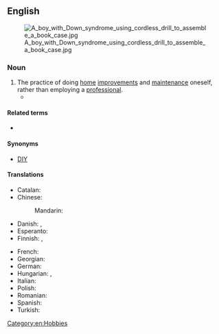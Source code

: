 {{also|do-it-yourself}}

==English==
[[Image:A boy with Down syndrome using cordless drill to assemble a book case.jpg|thumb]]

===Noun===
{{wikipedia}}
{{en-noun|-}}

# The practice of doing [[home]] [[improvement]]s and [[maintenance]] oneself, rather than employing a [[professional]].
#* {{quote-journal|en|year=1960|month=October|title=New reading on railways|journal=Trains Illustrated|page=640|text=<small>THE LONDON & NORTH WESTERN RAILWAY</small>. By O. S. Nock. ''Ian Allan''. 30s.<br>[...] One scarcely imagined, for example, that the great steel works at Crewe owed its existence to Sir Richard Moon's penchant for the principle of "'''Do it yourself'''", a principle born of a methodical, economical and far-seeing mind.}}

====Related terms====
* {{l|en|do-it-yourself}}

====Synonyms====
* [[DIY]]

====Translations====
{{trans-top|practice of doing home improvements and maintenance oneself}}
* Catalan: {{t+|ca|bricolatge|m}}
* Chinese:
*: Mandarin: {{t+|cmn|親力親為|tr=qīnlìqīnwéi}}
* Danish: {{t|da|gør-det-selv|n}}, {{t|da|gør det selv|n}}
* Esperanto: {{t|eo|memfarado}}
* Finnish: {{t|fi|tee se itse}}, {{t|fi|itsetekeminen}}
{{trans-mid}}
* French: {{t+|fr|bricolage|m}}
* Georgian: {{t|ka|თვითმაკეთებლობა}}
* German: {{t|de|mach es selbst}}
* Hungarian: {{t+|hu|barkácsolás}}, {{t|hu|fúrás-faragás}}
* Italian: {{t|it|fai da te|m}}
* Polish: {{t+|pl|majsterkowanie|n}}
* Romanian: {{t|ro|fă-o singur}}
* Spanish: {{t|es|bricolaje|m}}
* Turkish: {{t|tr|kendin yap}}
{{trans-bottom}}

[[Category:en:Hobbies]]
